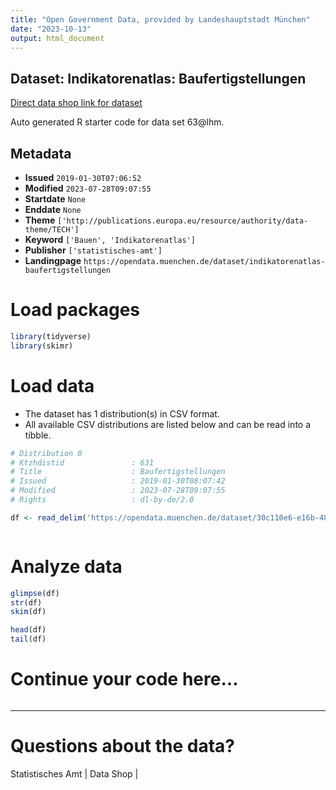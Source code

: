 ```yaml
---
title: "Open Government Data, provided by Landeshauptstadt München"
date: "2023-10-13"
output: html_document
---
```


## Dataset: Indikatorenatlas: Baufertigstellungen

[Direct data shop link for dataset](https://opendata.muenchen.de/dataset/indikatorenatlas-baufertigstellungen)

Auto generated R starter code for data set 63@lhm.

## Metadata

- **Issued** `2019-01-30T07:06:52`
- **Modified** `2023-07-28T09:07:55`
- **Startdate** `None`
- **Enddate** `None`
- **Theme** `['http://publications.europa.eu/resource/authority/data-theme/TECH']`
- **Keyword** `['Bauen', 'Indikatorenatlas']`
- **Publisher** `['statistisches-amt']`
- **Landingpage** `https://opendata.muenchen.de/dataset/indikatorenatlas-baufertigstellungen`


# Load packages

```r

library(tidyverse)
library(skimr)

```

# Load data

-   The dataset has 1 distribution(s) in CSV format.
-   All available CSV distributions are listed below and can be read into a tibble.

```r

# Distribution 0
# Ktzhdistid               : 631
# Title                    : Baufertigstellungen
# Issued                   : 2019-01-30T08:07:42
# Modified                 : 2023-07-28T09:07:55
# Rights                   : dl-by-de/2.0

df <- read_delim('https://opendata.muenchen.de/dataset/30c110e6-e16b-484f-ad94-2a8bea11db32/resource/47ea6e55-974e-483d-bf44-3f0593bd7ef7/download/indikat_bauen_baufertigstellungen_240723.csv')



```

# Analyze data

```r

glimpse(df)
str(df)
skim(df)

head(df)
tail(df)

```

# Continue your code here...

```r

```

------------------------------------------------------------------------

# Questions about the data?

Statistisches Amt | Data Shop | 
